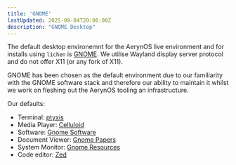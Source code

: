 ```yaml
---
title: 'GNOME'
lastUpdated: 2025-08-04T20:06:00Z
description: "GNOME Desktop"
---
```


The default desktop environemnt for the AerynOS live environment and for installs using `lichen` is [GNOME](https://www.gnome.org/). We utilise Wayland display server protocol and do not offer X11 (or any fork of X11).

GNOME has been chosen as the default environment due to our familiarity with the GNOME software stack and therefore our ability to maintain it whilst we work on fleshing out the AerynOS tooling an infrastructure.

Our defaults:

* Terminal: [ptyxis](https://gitlab.gnome.org/chergert/ptyxis)
* Media Player: [Celluloid](https://celluloid-player.github.io/)
* Software: [Gnome Software](https://apps.gnome.org/en/Software/)
* Document Viewer: [Gnome Papers](https://apps.gnome.org/en/Papers/)
* System Monitor: [Gnome Resources](https://apps.gnome.org/en/Resources/)
* Code editor: [Zed](https://zed.dev/)
